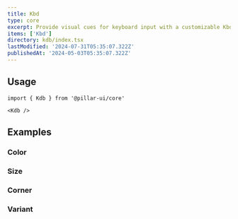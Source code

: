 ```yaml
---
title: Kbd
type: core
excerpt: Provide visual cues for keyboard input with a customizable Kbd component for React. Display keyboard shortcuts and commands in a clear and intuitive format.
items: ['Kbd']
directory: kdb/index.tsx
lastModified: '2024-07-31T05:35:07.322Z'
publishedAt: '2024-05-03T05:35:07.322Z'
---
```


## Usage

```tsx
import { Kdb } from '@pillar-ui/core'
```

```tsx
<Kdb />
```

## Examples

### Color

<Prop defaultValue="b" type="'i' | 'd' | 'su' | 'se' | 'w' | 'p' | 'b' | 'o'" />

<Playground name="kbdColor" root="kbd" />

### Size

<Prop defaultValue="4" type="'1' | '2' | '3' | '4' | '5' | '6' | '7' | '8' | '9'" />

<Playground name="kbdSize" root="kbd" />

### Corner

<Prop defaultValue="2" type="'0' | '1' | '2' | '3' | '4' | '5' | 'full'" />

<Playground name="kbdCorner" root="kbd" />

### Variant

<Prop defaultValue="soft" type="'shadow'  |  'solid'  |  'outline'  |  'soft'  |  'mixed'" />

<Playground name="kbdVariant" root="kbd" />
